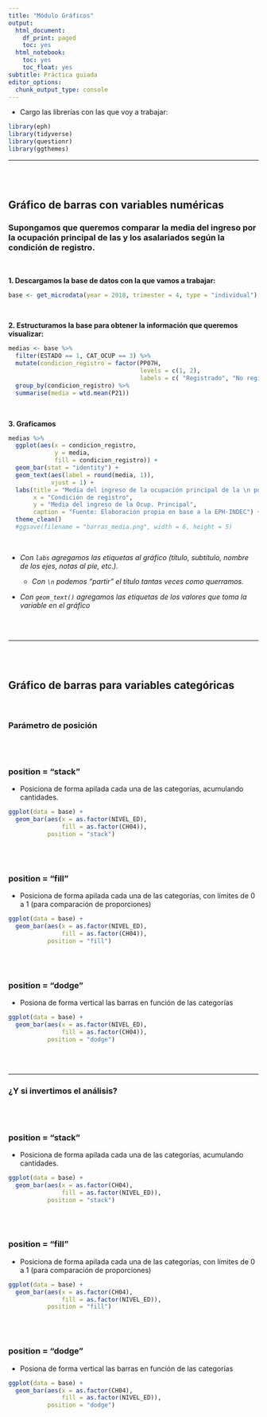 ```yaml
---
title: "Módulo Gráficos"
output:
  html_document:
    df_print: paged
    toc: yes
  html_notebook:
    toc: yes
    toc_float: yes
subtitle: Práctica guiada
editor_options:
  chunk_output_type: console
---
```


- Cargo las librerías con las que voy a trabajar:
```r
library(eph)
library(tidyverse)
library(questionr)
library(ggthemes)
```

***

<br>
<br>

## Gráfico de barras con variables numéricas

### Supongamos que queremos comparar la media del ingreso por la ocupación principal de las y los asalariados según la condición de registro.

<br>

__1. Descargamos la base de datos con la que vamos a trabajar:__
```r
base <- get_microdata(year = 2018, trimester = 4, type = "individual")
```

<br>

__2. Estructuramos la base para obtener la información que queremos visualizar:__
```r
medias <- base %>% 
  filter(ESTADO == 1, CAT_OCUP == 3) %>% 
  mutate(condicion_registro = factor(PP07H,
                                     levels = c(1, 2),
                                     labels = c( "Registrado", "No registrado"))) %>% 
  group_by(condicion_registro) %>% 
  summarise(media = wtd.mean(P21))
```

<br>

__3. Graficamos__
```r
medias %>% 
  ggplot(aes(x = condicion_registro,
             y = media,
             fill = condicion_registro)) +
  geom_bar(stat = "identity") +
  geom_text(aes(label = round(media, 1)),
            vjust = 1) +
  labs(title = "Media del ingreso de la ocupación principal de la \n población asalariada por condición de registro. Total aglomerados",
       x = "Condición de registro",
       y = "Media del ingreso de la Ocup. Principal",
       caption = "Fuente: Elaboración propia en base a la EPH-INDEC") +
  theme_clean()
  #ggsave(filename = "barras_media.png", width = 6, height = 5)
```

<br>

- _Con `labs` agregamos las etiquetas al gráfico (título, subtítulo, nombre de los ejes, notas al pie, etc.)._

    - _Con ` \n ` podemos "partir" el título tantas veces como querramos._
  
- _Con `geom_text()` agregamos las etiquetas de los valores que toma la variable en el gráfico_


<br>
<br>


***

<br>
<br>

## Gráfico de barras para variables categóricas

<br>

### Parámetro de posición

<br>
<br>

### __position = "stack"__

* Posiciona de forma apilada cada una de las categorías, acumulando cantidades.
```r
ggplot(data = base) +
  geom_bar(aes(x = as.factor(NIVEL_ED),
               fill = as.factor(CH04)),
           position = "stack")
```

<br>
<br>

### __position = "fill"__

* Posiciona de forma apilada cada una de las categorías, con límites de 0 a 1 (para comparación de proporciones)
```r
ggplot(data = base) +
  geom_bar(aes(x = as.factor(NIVEL_ED),
               fill = as.factor(CH04)),
           position = "fill")
```

<br>
<br>

###  __position = "dodge"__

* Posiona de forma vertical las barras en función de las categorías
```r
ggplot(data = base) +
  geom_bar(aes(x = as.factor(NIVEL_ED),
               fill = as.factor(CH04)),
           position = "dodge")
```

<br>
<br>

***

### ¿Y si invertimos el análisis?

<br>
<br>

### __position = "stack"__

* Posiciona de forma apilada cada una de las categorías, acumulando cantidades.
```r
ggplot(data = base) +
  geom_bar(aes(x = as.factor(CH04),
               fill = as.factor(NIVEL_ED)),
           position = "stack")
```

<br>
<br>

### __position = "fill"__

* Posiciona de forma apilada cada una de las categorías, con límites de 0 a 1 (para comparación de proporciones)
```r
ggplot(data = base) +
  geom_bar(aes(x = as.factor(CH04),
               fill = as.factor(NIVEL_ED)),
           position = "fill")
```

<br>
<br>

### __position = "dodge"__

* Posiona de forma vertical las barras en función de las categorías
```r
ggplot(data = base) +
  geom_bar(aes(x = as.factor(CH04),
               fill = as.factor(NIVEL_ED)),
           position = "dodge")
```